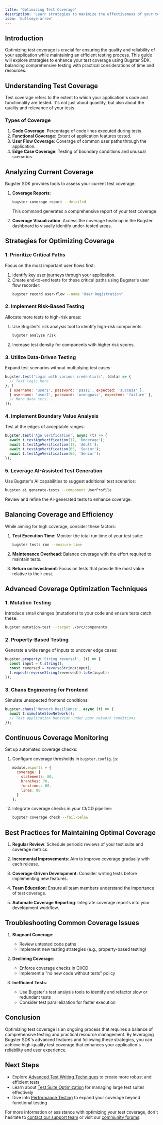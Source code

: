 ```yaml
---
title: 'Optimizing Test Coverage'
description: 'Learn strategies to maximize the effectiveness of your test suite using Bugster SDK'
icon: 'bullseye-arrow'
---
```


## Introduction

Optimizing test coverage is crucial for ensuring the quality and reliability of your application while maintaining an efficient testing process. This guide will explore strategies to enhance your test coverage using Bugster SDK, balancing comprehensive testing with practical considerations of time and resources.

## Understanding Test Coverage

Test coverage refers to the extent to which your application's code and functionality are tested. It's not just about quantity, but also about the quality and relevance of your tests.

### Types of Coverage

1. **Code Coverage**: Percentage of code lines executed during tests.
2. **Functional Coverage**: Extent of application features tested.
3. **User Flow Coverage**: Coverage of common user paths through the application.
4. **Edge Case Coverage**: Testing of boundary conditions and unusual scenarios.

## Analyzing Current Coverage

Bugster SDK provides tools to assess your current test coverage:

1. **Coverage Reports**: 
   ```bash
   bugster coverage report --detailed
   ```
   This command generates a comprehensive report of your test coverage.

2. **Coverage Visualization**:
   Access the coverage heatmap in the Bugster dashboard to visually identify under-tested areas.

## Strategies for Optimizing Coverage

### 1. Prioritize Critical Paths

Focus on the most important user flows first:

1. Identify key user journeys through your application.
2. Create end-to-end tests for these critical paths using Bugster's user flow recorder:
   ```bash
   bugster record user-flow --name "User Registration"
   ```

### 2. Implement Risk-Based Testing

Allocate more tests to high-risk areas:

1. Use Bugster's risk analysis tool to identify high-risk components:
   ```bash
   bugster analyze risk
   ```
2. Increase test density for components with higher risk scores.

### 3. Utilize Data-Driven Testing

Expand test scenarios without multiplying test cases:

```javascript
bugster.test('Login with various credentials', (data) => {
  // Test logic here
}, [
  { username: 'user1', password: 'pass1', expected: 'success' },
  { username: 'user2', password: 'wrongpass', expected: 'failure' },
  // More data sets...
]);
```

### 4. Implement Boundary Value Analysis

Test at the edges of acceptable ranges:

```javascript
bugster.test('Age verification', async (t) => {
  await t.testAgeVerification(17, 'Underage');
  await t.testAgeVerification(18, 'Adult');
  await t.testAgeVerification(65, 'Senior');
  await t.testAgeVerification(66, 'Senior');
});
```

### 5. Leverage AI-Assisted Test Generation

Use Bugster's AI capabilities to suggest additional test scenarios:

```bash
bugster ai generate-tests --component UserProfile
```

Review and refine the AI-generated tests to enhance coverage.

## Balancing Coverage and Efficiency

While aiming for high coverage, consider these factors:

1. **Test Execution Time**: Monitor the total run time of your test suite:
   ```bash
   bugster tests run --measure-time
   ```

2. **Maintenance Overhead**: Balance coverage with the effort required to maintain tests.

3. **Return on Investment**: Focus on tests that provide the most value relative to their cost.

## Advanced Coverage Optimization Techniques

### 1. Mutation Testing

Introduce small changes (mutations) to your code and ensure tests catch these:

```bash
bugster mutation-test --target ./src/components
```

### 2. Property-Based Testing

Generate a wide range of inputs to uncover edge cases:

```javascript
bugster.property('String reversal', (t) => {
  const input = t.string();
  const reversed = reverseString(input);
  t.expect(reverseString(reversed)).toBe(input);
});
```

### 3. Chaos Engineering for Frontend

Simulate unexpected frontend conditions:

```javascript
bugster.chaos('Network Resilience', async (t) => {
  await t.simulateSlowNetwork();
  // Test application behavior under poor network conditions
});
```

## Continuous Coverage Monitoring

Set up automated coverage checks:

1. Configure coverage thresholds in `bugster.config.js`:
   ```javascript
   module.exports = {
     coverage: {
       statements: 80,
       branches: 70,
       functions: 80,
       lines: 80
     }
   };
   ```

2. Integrate coverage checks in your CI/CD pipeline:
   ```bash
   bugster coverage check --fail-below
   ```

## Best Practices for Maintaining Optimal Coverage

1. **Regular Review**: Schedule periodic reviews of your test suite and coverage metrics.

2. **Incremental Improvements**: Aim to improve coverage gradually with each release.

3. **Coverage-Driven Development**: Consider writing tests before implementing new features.

4. **Team Education**: Ensure all team members understand the importance of test coverage.

5. **Automate Coverage Reporting**: Integrate coverage reports into your development workflow.

## Troubleshooting Common Coverage Issues

1. **Stagnant Coverage**: 
   - Review untested code paths
   - Implement new testing strategies (e.g., property-based testing)

2. **Declining Coverage**: 
   - Enforce coverage checks in CI/CD
   - Implement a "no new code without tests" policy

3. **Inefficient Tests**: 
   - Use Bugster's test analysis tools to identify and refactor slow or redundant tests
   - Consider test parallelization for faster execution

## Conclusion

Optimizing test coverage is an ongoing process that requires a balance of comprehensive testing and practical resource management. By leveraging Bugster SDK's advanced features and following these strategies, you can achieve high-quality test coverage that enhances your application's reliability and user experience.

## Next Steps

- Explore [Advanced Test Writing Techniques](/test-writing/advanced) to create more robust and efficient tests
- Learn about [Test Suite Optimization](/test-management/suite-optimization) for managing large test suites effectively
- Dive into [Performance Testing](/testing-types/performance) to expand your coverage beyond functional testing

For more information or assistance with optimizing your test coverage, don't hesitate to [contact our support team](https://bugster.io/support) or visit our [community forums](https://community.bugster.io).

